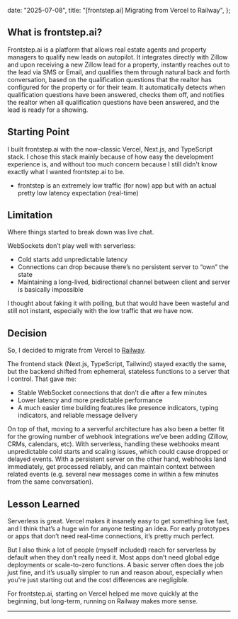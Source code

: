 
  date: "2025-07-08",
  title: "[frontstep.ai] Migrating from Vercel to Railway",
};


## What is frontstep.ai?

Frontstep.ai is a platform that allows real estate agents and property managers to qualify new leads on autopilot. It integrates directly with Zillow and upon receiving a new Zillow lead for a property, instantly reaches out to the lead via SMS or Email, and qualifies them through natural back and forth conversation, based on the qualification questions that the realtor has configured for the property or for their team. It automatically detects when qualification questions have been answered, checks them off, and notifies the realtor when all qualification questions have been answered, and the lead is ready for a showing.

## Starting Point

I built frontstep.ai with the now-classic Vercel, Next.js, and TypeScript stack. I chose this stack mainly because of how easy the development experience is, and without too much concern because I still didn't know exactly what I wanted frontstep.ai to be.

- frontstep is an extremely low traffic (for now) app but with an actual pretty low latency expectation (real-time)

## Limitation

Where things started to break down was live chat.

WebSockets don’t play well with serverless:

- Cold starts add unpredictable latency
- Connections can drop because there’s no persistent server to “own” the state
- Maintaining a long-lived, bidirectional channel between client and server is basically impossible

I thought about faking it with polling, but that would have been wasteful and still not instant, especially with the low traffic that we have now.

## Decision

So, I decided to migrate from Vercel to [Railway](https://railway.app).

The frontend stack (Next.js, TypeScript, Tailwind) stayed exactly the same, but the backend shifted from ephemeral, stateless functions to a server that I control. That gave me:

- Stable WebSocket connections that don’t die after a few minutes
- Lower latency and more predictable performance
- A much easier time building features like presence indicators, typing indicators, and reliable message delivery

On top of that, moving to a serverful architecture has also been a better fit for the growing number of webhook integrations we’ve been adding (Zillow, CRMs, calendars, etc). With serverless, handling these webhooks meant unpredictable cold starts and scaling issues, which could cause dropped or delayed events. With a persistent server on the other hand, webhooks land immediately, get processed reliably, and can maintain context between related events (e.g. several new messages come in within a few minutes from the same conversation).

## Lesson Learned

Serverless is great. Vercel makes it insanely easy to get something live fast, and I think that’s a huge win for anyone testing an idea. For early prototypes or apps that don’t need real-time connections, it’s pretty much perfect.

But I also think a lot of people (myself included) reach for serverless by default when they don’t really need it. Most apps don’t need global edge deployments or scale-to-zero functions. A basic server often does the job just fine, and it’s usually simpler to run and reason about, especially when you're just starting out and the cost differences are negligible.

For frontstep.ai, starting on Vercel helped me move quickly at the beginning, but long-term, running on Railway makes more sense.

---
